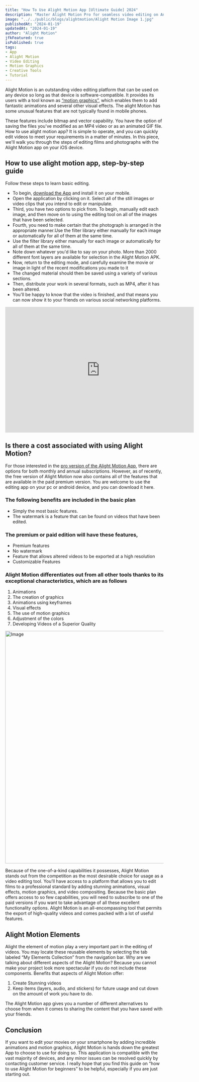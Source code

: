 ```yaml
---
title: "How To Use Alight Motion App [Ultimate Guide] 2024"
description: "Master Alight Motion Pro for seamless video editing on Android, iOS, and Tablets with our ultimate guide, unlocking advanced features and elevating your skills in 2024!"
image: "../../public/blogs/alightmotion/Alight Motion Image 1.jpg"
publishedAt: "2024-01-19"
updatedAt: "2024-01-19"
author: "Alight Motion"
jfkFeatured: true
isPublished: true
tags:
- App
- Alight Motion
- Video Editing
- Motion Graphics
- Creative Tools
- Tutorial
---
```


Alight Motion is an outstanding video editing platform that can be used on any device so long as that device is software-compatible. It provides its users with a tool known as [“motion graphics”](https://en.wikipedia.org/wiki/Motion_graphics), which enables them to add fantastic animations and several other visual effects. The alight Motion has some unusual features that are not typically found in mobile phones.

These features include bitmap and vector capability. You have the option of saving the files you've modified as an MP4 video or as an animated GIF file. How to use alight motion app? It is simple to operate, and you can quickly edit videos to meet your requirements in a matter of minutes. In this piece, we'll walk you through the steps of editing films and photographs with the Alight Motion app on your iOS device.

## How to use alight motion app, step-by-step guide
Follow these steps to learn basic editing.

- To begin, [download the App](https://alight-motion.vercel.app/) and install it on your mobile.
- Open the application by clicking on it. Select all of the still images or video clips that you intend to edit or manipulate.
- Third, you have two options to pick from. To begin, manually edit each image, and then move on to using the editing tool on all of the images that have been selected.
- Fourth, you need to make certain that the photograph is arranged in the appropriate manner.Use the filter library either manually for each image or automatically for all of them at the same time.
- Use the filter library either manually for each image or automatically for all of them at the same time.
- Note down whatever you'd like to say on your photo. More than 2000 different font layers are available for selection in the Alight Motion APK.
- Now, return to the editing mode, and carefully examine the movie or image in light of the recent modifications you made to it
- The changed material should then be saved using a variety of various sections.
- Then, distribute your work in several formats, such as MP4, after it has been altered.
- You'll be happy to know that the video is finished, and that means you can now show it to your friends on various social networking platforms.

<iframe
  width="600"
  height="400"
  className="my-5 mx-4 w-full rounded-xl"
  src="https://www.youtube.com/embed/L5J_kzlNR4E?autoplay=1&feature=oembed"
  frameborder="0"
></iframe>

## Is there a cost associated with using Alight Motion?
For those interested in the [pro version of the Alight Motion App](https://alight-motion.vercel.app/), there are options for both monthly and annual subscriptions. However, as of recently, the free version of Alight Motion now also contains all of the features that are available in the paid premium version. You are welcome to use the editing app on your pc or android device, and you can download it here.

### The following benefits are included in the basic plan
- Simply the most basic features.
- The watermark is a feature that can be found on videos that have been edited.

### The premium or paid edition will have these features,
- Premium features
- No watermark
- Feature that allows altered videos to be exported at a high resolution
- Customizable Features

### Alight Motion differentiates out from all other tools thanks to its exceptional characteristics, which are as follows

1. Animations
2. The creation of graphics
3. Animations using keyframes
4. Visual effects
5. The use of motion graphics
6. Adjustment of the colors
7. Developing Videos of a Superior Quality

<Image
  src="/blogs/alightmotion/exceptional-characteristics-of-alight-motion.webp"
  width="740"
  height="740"
  alt="Image"
  sizes="100vw"
/>

Because of the one-of-a-kind capabilities it possesses, Alight Motion stands out from the competition as the most desirable choice for usage as a video editing tool. You’ll have access to a platform that allows you to edit films to a professional standard by adding stunning animations, visual effects, motion graphics, and video compositing. Because the basic plan offers access to so few capabilities, you will need to subscribe to one of the paid versions if you want to take advantage of all these excellent functionality options. Alight Motion is an all-encompassing tool that permits the export of high-quality videos and comes packed with a lot of useful features.

## Alight Motion Elements
Alight the element of motion play a very important part in the editing of videos. You may locate these reusable elements by selecting the tab labeled “My Elements Collection” from the navigation bar. Why are we talking about different aspects of the Alight Motion? Because you cannot make your project look more spectacular if you do not include these components. Benefits that aspects of Alight Motion offer:

1. Create Stunning videos
2. Keep items (layers, audio, and stickers) for future usage and cut down on the amount of work you have to do.

The Alight Motion app gives you a number of different alternatives to choose from when it comes to sharing the content that you have saved with your friends.

## Conclusion
If you want to edit your movies on your smartphone by adding incredible animations and motion graphics, Alight Motion is hands down the greatest App to choose to use for doing so. This application is compatible with the vast majority of devices, and any minor issues can be resolved quickly by contacting customer service. I really hope that you find this guide on “how to use Alight Motion for beginners” to be helpful, especially if you are just starting out.